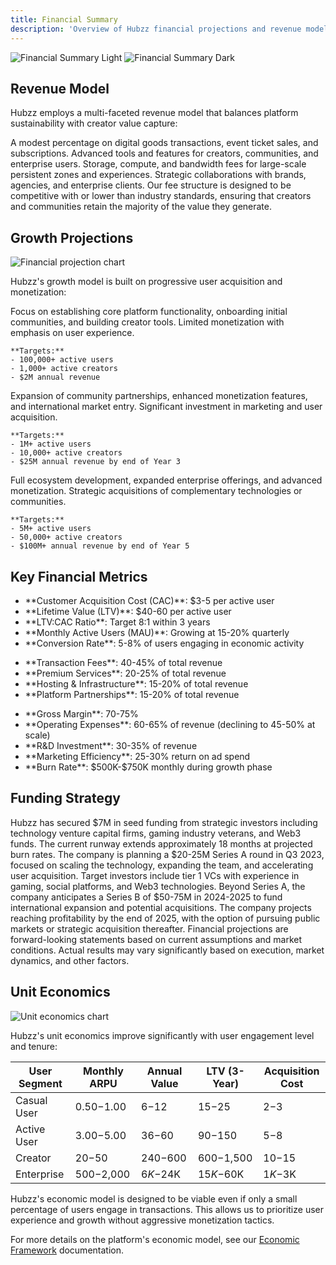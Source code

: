 ```yaml
---
title: Financial Summary
description: 'Overview of Hubzz financial projections and revenue model'
---
```


<img
  className="block dark:hidden"
  src="/images/financial-summary.png"
  alt="Financial Summary Light"
/>
<img
  className="hidden dark:block"
  src="/images/financial-summary.png"
  alt="Financial Summary Dark"
/>

## Revenue Model

Hubzz employs a multi-faceted revenue model that balances platform sustainability with creator value capture:

<CardGroup cols={2}>
  <Card title="Transaction Fees" icon="money-bill-transfer">
    A modest percentage on digital goods transactions, event ticket sales, and subscriptions.
  </Card>
  <Card title="Premium Services" icon="gem">
    Advanced tools and features for creators, communities, and enterprise users.
  </Card>
  <Card title="Hosting & Infrastructure" icon="server">
    Storage, compute, and bandwidth fees for large-scale persistent zones and experiences.
  </Card>
  <Card title="Platform Partnerships" icon="handshake">
    Strategic collaborations with brands, agencies, and enterprise clients.
  </Card>
</CardGroup>

<Note>
Our fee structure is designed to be competitive with or lower than industry standards, ensuring that creators and communities retain the majority of the value they generate.
</Note>

## Growth Projections

<Frame caption="Five-year revenue and user growth forecast">
  <img src="/images/financial-projection.png" alt="Financial projection chart" />
</Frame>

Hubzz's growth model is built on progressive user acquisition and monetization:

<Steps>
  <Step title="Phase 1: Foundation (Year 1)">
    Focus on establishing core platform functionality, onboarding initial communities, and building creator tools. Limited monetization with emphasis on user experience.
    
    **Targets:**
    - 100,000+ active users
    - 1,000+ active creators
    - $2M annual revenue
  </Step>
  <Step title="Phase 2: Growth (Years 2-3)">
    Expansion of community partnerships, enhanced monetization features, and international market entry. Significant investment in marketing and user acquisition.
    
    **Targets:**
    - 1M+ active users
    - 10,000+ active creators
    - $25M annual revenue by end of Year 3
  </Step>
  <Step title="Phase 3: Maturation (Years 4-5)">
    Full ecosystem development, expanded enterprise offerings, and advanced monetization. Strategic acquisitions of complementary technologies or communities.
    
    **Targets:**
    - 5M+ active users
    - 50,000+ active creators
    - $100M+ annual revenue by end of Year 5
  </Step>
</Steps>

## Key Financial Metrics

<Tabs>
  <Tab title="User Economics">
    <ul>
      <li>**Customer Acquisition Cost (CAC)**: $3-5 per active user</li>
      <li>**Lifetime Value (LTV)**: $40-60 per active user</li>
      <li>**LTV:CAC Ratio**: Target 8:1 within 3 years</li>
      <li>**Monthly Active Users (MAU)**: Growing at 15-20% quarterly</li>
      <li>**Conversion Rate**: 5-8% of users engaging in economic activity</li>
    </ul>
  </Tab>
  <Tab title="Revenue Breakdown">
    <ul>
      <li>**Transaction Fees**: 40-45% of total revenue</li>
      <li>**Premium Services**: 20-25% of total revenue</li>
      <li>**Hosting & Infrastructure**: 15-20% of total revenue</li>
      <li>**Platform Partnerships**: 15-20% of total revenue</li>
    </ul>
  </Tab>
  <Tab title="Operational Metrics">
    <ul>
      <li>**Gross Margin**: 70-75%</li>
      <li>**Operating Expenses**: 60-65% of revenue (declining to 45-50% at scale)</li>
      <li>**R&D Investment**: 30-35% of revenue</li>
      <li>**Marketing Efficiency**: 25-30% return on ad spend</li>
      <li>**Burn Rate**: $500K-$750K monthly during growth phase</li>
    </ul>
  </Tab>
</Tabs>

## Funding Strategy

<AccordionGroup>
  <Accordion title="Current Funding Status">
    Hubzz has secured $7M in seed funding from strategic investors including technology venture capital firms, gaming industry veterans, and Web3 funds. The current runway extends approximately 18 months at projected burn rates.
  </Accordion>
  <Accordion title="Series A Plans">
    The company is planning a $20-25M Series A round in Q3 2023, focused on scaling the technology, expanding the team, and accelerating user acquisition. Target investors include tier 1 VCs with experience in gaming, social platforms, and Web3 technologies.
  </Accordion>
  <Accordion title="Long-term Capital Strategy">
    Beyond Series A, the company anticipates a Series B of $50-75M in 2024-2025 to fund international expansion and potential acquisitions. The company projects reaching profitability by the end of 2025, with the option of pursuing public markets or strategic acquisition thereafter.
  </Accordion>
</AccordionGroup>

<Warning>
Financial projections are forward-looking statements based on current assumptions and market conditions. Actual results may vary significantly based on execution, market dynamics, and other factors.
</Warning>

## Unit Economics

<Frame caption="Revenue per user by engagement type">
  <img src="/images/unit-economics.png" alt="Unit economics chart" />
</Frame>

Hubzz's unit economics improve significantly with user engagement level and tenure:

| User Segment | Monthly ARPU | Annual Value | LTV (3-Year) | Acquisition Cost |
|--------------|--------------|--------------|--------------|------------------|
| Casual User | $0.50-$1.00 | $6-$12 | $15-$25 | $2-$3 |
| Active User | $3.00-$5.00 | $36-$60 | $90-$150 | $5-$8 |
| Creator | $20-$50 | $240-$600 | $600-$1,500 | $10-$15 |
| Enterprise | $500-$2,000 | $6K-$24K | $15K-$60K | $1K-$3K |

<Tip>
Hubzz's economic model is designed to be viable even if only a small percentage of users engage in transactions. This allows us to prioritize user experience and growth without aggressive monetization tactics.
</Tip>

For more details on the platform's economic model, see our [Economic Framework](/financial/economic-framework) documentation. 